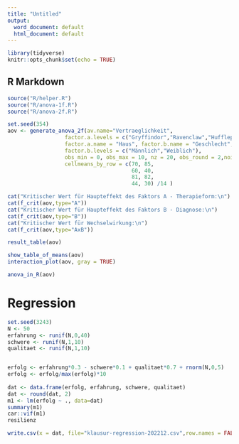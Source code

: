 ```yaml
---
title: "Untitled"
output:
  word_document: default
  html_document: default
---
```


```r
library(tidyverse)
knitr::opts_chunk$set(echo = TRUE)
```

## R Markdown

```r
source("R/helper.R")
source("R/anova-1f.R")
source("R/anova-2f.R")
```

```r
set.seed(354)
aov <- generate_anova_2f(av.name="Vertraeglichkeit",
                  factor.a.levels = c("Gryffindor","Ravenclaw","Hufflepuff","Slytherin"),
                  factor.a.name = "Haus", factor.b.name = "Geschlecht",
                  factor.b.levels = c("Männlich","Weiblich"),
                  obs_min = 0, obs_max = 10, nz = 20, obs_round = 2,noise_sd = 2,
                  cellmeans_by_row = c(70, 85, 
                                       60, 40, 
                                       81, 82,
                                       44, 30) /14 ) 

```


```r

cat("Kritischer Wert für Haupteffekt des Faktors A - Therapieform:\n")
cat(f_crit(aov,type="A"))
cat("Kritischer Wert für Haupteffekt des Faktors B - Diagnose:\n")
cat(f_crit(aov,type="B"))
cat("Kritischer Wert für Wechselwirkung:\n")
cat(f_crit(aov,type="AxB"))

result_table(aov)

show_table_of_means(aov)
interaction_plot(aov, gray = TRUE) 

anova_in_R(aov) 
```


# Regression

```r
set.seed(3243)
N <- 50
erfahrung <- runif(N,0,40)
schwere <- runif(N,1,10)
qualitaet <- runif(N,1,10)


erfolg <- erfahrung*0.3 - schwere*0.1 + qualitaet*0.7 + rnorm(N,0,5)
erfolg <- erfolg/max(erfolg)*10
  
dat <- data.frame(erfolg, erfahrung, schwere, qualitaet)
dat <- round(dat, 2)
m1 <- lm(erfolg ~ ., data=dat)
summary(m1)
car::vif(m1)
resilienz

write.csv(x = dat, file="klausur-regression-202212.csv",row.names = FALSE,quote=FALSE)
```